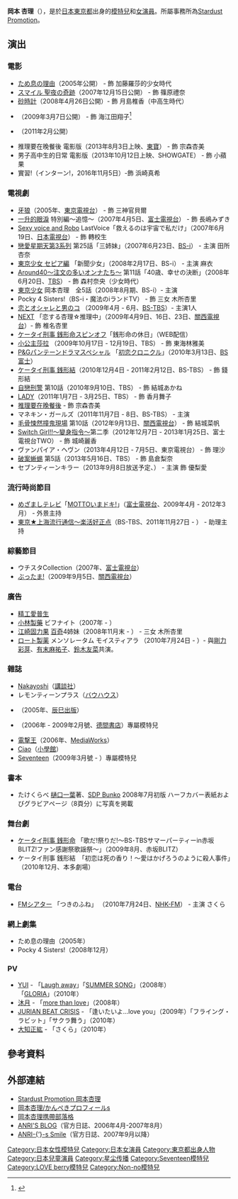 {{藝人
| 姓名 = 岡本杏理
| 類型 = 模特兒
| 圖片 = 
| 圖片尺寸 = 
| 圖片簡介 = 
| 原名 = 
| 外文名 = 
| 外文 = 
| 羅馬拼音 = 
| 英文名 =
| 綽號 = 杏理
| 國籍 = {{JPN}}
| 民族 =
| 籍貫 =
| 出生日期 = {{Birth_date_and_age|1994|7|1}}
| 出生地點 = {{JPN}}[[東京都|東京都]]
| 職業 = [[模特兒|模特兒]]、[[演員|演員]]
| 語言 = [[日語|日語]]
| 三圍 = 
| 教育程度 = 
| 宗教信仰 =
| 配偶 = 
| 兒女 = 
| 父母 = 
| 音樂類型 = 
| 演奏樂器 = 
| 出身地 = {{JPN}}[[東京都|東京都]]
| 出道作 = 
| 出道日期 = 
| 代表作 = 
| 活躍年代 = 
| 經紀公司 = [[Stardust_Promotion|Stardust Promotion]]
| 網站 = http://www.stardust.co.jp/section3/profile/okamotoanri.html 經紀公司STARDUST網站
| 相關團體 = 
| 獎項 = 
| IMDb = 
| 現任成員 = 
| 過往成員 = 
| 音樂專輯 = 
| 電影 = 
| 電視節目 = 
| 舞臺劇 = 
| 書籍 = 
}}
{{Japanese|tablewidth=275 |japanese=岡本 杏理|kana=おかもと あんり|romaji=Okamoto Anri}}

'''岡本 杏理'''（{{bd|1994年|7月1日|catIdx=Okamoto Anri}}），是於[[日本|日本]][[東京都|東京都]]出身的[[模特兒|模特兒]]和[[女演員|女演員]]。所屬事務所為[[Stardust_Promotion|Stardust Promotion]]。

== 演出 ==
=== 電影 ===
* [[ため息の理由|ため息の理由]]（2005年公開） - 飾 加藤羅莎的少女時代
* [[スマイル_聖夜の奇跡|スマイル 聖夜の奇跡]]（2007年12月15日公開） - 飾 篠原禮奈
* [[砂時計#電影版|砂時計]]（2008年4月26日公開）- 飾 月島椎香（中高生時代）
* {{link-ja|小雙俠電影版|ヤッターマン (映画)}}（2009年3月7日公開） - 飾 海江田翔子<ref>{{cite news|url=http://www.google.ca/url?sa=t&source=web&cd=51&ved=0CBMQFjAAODI&url=http%3A%2F%2Fwww.hollywoodreporter.com%2Fhr%2Ffilm-reviews%2Ffilm-review-yatterman-1003955559.story&rct=j&q=%22Anri%20Okamoto%22&ei=CJ6TTPyMGairnAfMoqyUBw&usg=AFQjCNFi2zH42MoOX9e_5LUWs60le8Occw&cad=rja|title=Yatterman -- Film Review|date=2009年3月25日|language=en|work=[[Hollywood_Reporter|Hollywood Reporter]]|accessdate=2011年3月13日}}</ref>
* {{link-ja|ケータイ刑事 THE MOVIE3 モーニング娘。救出大作戦!〜パンドラの箱の秘密|ケータイ刑事 THE MOVIE3 モーニング娘。救出大作戦!〜パンドラの箱の秘密}}（2011年2月公開）
* 推理要在晚餐後 電影版（2013年8月3日上映、[[東寶|東寶]]） - 飾 宗森杏美
* 男子高中生的日常 電影版（2013年10月12日上映、SHOWGATE） - 飾 小蘋果
* 實習!（インターン!，2016年11月5日）-飾 浜崎真希

=== 電視劇 ===
* [[牙狼GARO|牙狼<GARO>]]（2005年、[[東京電視台|東京電視台]]） - 飾 三神官貝爾
* [[一升的眼淚_(電視劇)|一升的眼淚]] 特別編〜追憶〜（2007年4月5日、[[富士電視台|富士電視台]]） - 飾 長嶋みずき
* [[Sexy_voice_and_Robo|Sexy voice and Robo]] LastVoice「救えるのは宇宙で私だけ」（2007年6月19日、[[日本電視台|日本電視台]]） - 飾 轉校生
* [[戀愛星期天|戀愛星期天第3系列]] 第25話「三姉妹」（2007年6月23日、[[BS-TBS|BS-i]]） - 主演 田所杏奈
* [[東京少女|東京少女 セピア編]] 「新聞少女」（2008年2月17日、BS-i） - 主演 麻衣
* [[Around40〜注文の多いオンナたち〜|Around40〜注文の多いオンナたち〜]] 第11話「40歳、幸せの決断」（2008年6月20日、[[TBS電視|TBS]]） - 飾 森村奈央（少女時代）
* [[東京少女|東京少女]] 岡本杏理　全5話（2008年8月期、BS-i）- 主演
* Pocky 4 Sisters!（BS-i・魔法のiランドTV） - 飾 三女 木所杏里
* [[恋とオシャレと男のコ|恋とオシャレと男のコ]] （2009年4月 - 6月、[[BS-TBS|BS-TBS]]）- 主演1人
* [[NEXT|NEXT]] 「恋する杏理☆推理中」（2009年4月9日、16日、23日、[[關西電視台|關西電視台]]）- 飾 椎名杏里
* [[ケータイ刑事_銭形命|ケータイ刑事 銭形命]]スピンオフ「銭形命の休日」（WEB配信）
* [[小公主莎拉_(電視劇)|小公主莎拉]] （2009年10月17日 - 12月19日、TBS） - 飾 東海林雅美
* [[P&Gパンテーンドラマスペシャル|P&Gパンテーンドラマスペシャル]] 「[[初恋クロニクル|初恋クロニクル]]」（2010年3月13日、[[BS富士|BS富士]]）
* [[ケータイ刑事_銭形結|ケータイ刑事 銭形結]]（2010年12月4日 - 2011年2月12日、BS-TBS） - 飾 錢形結 
* [[自戀刑警|自戀刑警]] 第10話（2010年9月10日、TBS） - 飾 結城あかね
* [[LADY|LADY]]（2011年1月7日 - 3月25日、TBS） - 飾 香月舞子
* [[推理要在晚餐後|推理要在晚餐後]] - 飾 宗森杏美
* マネキン・ガールズ（2011年11月7日 - 8日、BS-TBS） - 主演
* [[毛骨悚然撞鬼現場|毛骨悚然撞鬼現場]] 第10話（2012年9月13日、[[關西電視台|關西電視台]]） - 飾 結城菜帆
* [[Switch_Girl!!～變身指令～|Switch Girl!!～變身指令～]]第二季（2012年12月7日 - 2013年1月25日、富士電視台TWO） - 飾 城崎麗香
* ヴァンパイア・ヘヴン（2013年4月12日 - 7月5日、東京電視台） - 飾 理沙
* [[破案蜥蜴|破案蜥蜴]] 第5話（2013年5月16日、TBS） - 飾 島倉梨奈
* セブンティーンキラー（2013年9月8日放送予定、） - 主演 飾 優梨愛

=== 流行時尚節目 ===
* [[めざましテレビ|めざましテレビ]]「[[MOTTOいまドキ!|MOTTOいまドキ!]]」（[[富士電視台|富士電視台]]、2009年4月 - 2012年3月） - 外景主持
* [[東京★上海流行通信〜楽活好正点|東京★上海流行通信〜楽活好正点]]（BS-TBS、2011年11月27日 - ） - 助理主持

=== 綜藝節目 ===
* ウチスタCollection（2007年、[[富士電視台|富士電視台]]）
* [[ぶったま!|ぶったま!]]（2009年9月5日、[[關西電視台|關西電視台]]）

=== 廣告 ===
* [[精工愛普生|精工愛普生]]
* [[小林製藥|小林製藥]] ビフナイト（2007年 - ）
* [[江崎固力果|江崎固力果]] [[百奇|百奇]]4姉妹（2008年11月末 - ） - 三女 木所杏里
* [[ロート製薬|ロート製薬]] メンソレータム モイスティアラ （2010年7月24日 - ）- 與[[剛力彩芽|剛力彩芽]]、[[有末麻祐子|有末麻祐子]]、[[鈴木友菜|鈴木友菜]]共演。

=== 雜誌 ===
* [[Nakayoshi|Nakayoshi]]（[[講談社|講談社]]）
* レモンティーンプラス（[[バウハウス|バウハウス]]）
* {{link-ja|ピュアピュア|ピュアピュア}}（2005年、[[辰巳出版|辰巳出版]]）
* {{link-ja|ラブベリー|ラブベリー}}（2006年 - 2009年2月號、[[德間書店|德間書店]]）專屬模特兒
* [[電撃王|電撃王]]（2006年、[[MediaWorks|MediaWorks]]）
* [[Ciao|Ciao]]（[[小學館|小學館]]）
* [[Seventeen_(日本雜誌)|Seventeen]]（2009年3月號 - ）專屬模特兒

=== 書本 ===
* たけくらべ [[樋口一葉|樋口一葉]]著、[[SDP_Bunko|SDP Bunko]] 2008年7月初版 ハーフカバー表紙およびグラビアページ（8頁分）に写真を掲載

=== 舞台劇 ===
* [[ケータイ刑事_銭形命|ケータイ刑事 銭形命]] 「歌だ!祭りだ!〜BS･TBSサマーパーティーin赤坂BLITZ!ファン感謝祭歌謡祭〜」（2009年8月、赤坂BLITZ）
* ケータイ刑事 銭形結　「初恋は死の香り！～愛はかげろうのように殺人事件」（2010年12月、本多劇場）

=== 電台 ===
* [[FMシアター|FMシアター]] 「つきのふね」 （2010年7月24日、[[NHK-FM|NHK-FM]]） - 主演 さくら

=== 網上劇集 ===
* ため息の理由（2005年）
* Pocky 4 Sisters!（2008年12月）

=== PV ===
* [[YUI_(藝人)|YUI]] - 「[[Laugh_away|Laugh away]]」「[[SUMMER_SONG|SUMMER SONG]]」（2008年）「[[GLORIA|GLORIA]]」（2010年）
* [[沐月|沐月]] - 「[[more_than_love|more than love]]」（2008年）
* [[JURIAN_BEAT_CRISIS|JURIAN BEAT CRISIS]] - 「逢いたいよ…love you」（2009年）「フライング・ラビット」「サクラ舞う」（2010年）
* [[大知正紘|大知正紘]] - 「さくら」（2010年）

== 參考資料 ==
{{reflist}}

== 外部連結 ==
* [http://www.stardust.co.jp/section3/profile/okamotoanri.html Stardust Promotion 岡本杏理]
* [https://web.archive.org/web/20100510152548/http://www.s-woman.net/st/profile/detail/o_anri.html 岡本杏理/かんぺきプロフィールs]
* [http://mbga.jp/_u?u=25000008 岡本杏理携帶部落格]{{Dead link}}
* [http://mycasty.jp/stardust_anri/ ANRI'S BLOG]（官方日誌、2006年4月-2007年8月）
* [http://star-studio.jp/anri/ ANRI-{’}-s Smile]（官方日誌、2007年9月以降）

{{Stardust Promotion}}
{{DEFAULTSORT:Okamoto Anri}}
[[Category:日本女性模特兒|Category:日本女性模特兒]]
[[Category:日本女演員|Category:日本女演員]]
[[Category:東京都出身人物|Category:東京都出身人物]]
[[Category:日本兒童演員|Category:日本兒童演員]]
[[Category:星尘传播|Category:星尘传播]]
[[Category:Seventeen模特兒|Category:Seventeen模特兒]]
[[Category:LOVE_berry模特兒|Category:LOVE berry模特兒]]
[[Category:Non-no模特兒|Category:Non-no模特兒]]